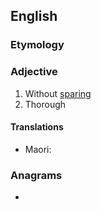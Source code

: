 ==English==

===Etymology===
{{prefix|en|un|sparing}}

===Adjective===
{{en-adj}}

# Without [[sparing]]
# Thorough

====Translations====
{{trans-top|thorough}}
* Maori: {{t|mi|tōtōpū}}
{{trans-mid}}
{{trans-bottom}}

===Anagrams===
* {{anagrams|en|unparsing}}